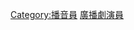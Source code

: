 {{Catnav|頁面分類|人物|各職業人物|演员|播音員}}
{{Catnav|頁面分類|...|电视剧|演员|播音員}}
{{Catnav|頁面分類|...|各國演員|中国演员|香港演員}}

[[Category:播音員|Category:播音員]]
[[Category:香港演員|廣播劇演員]]